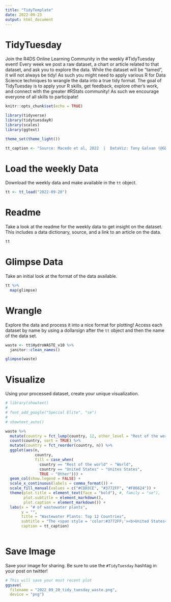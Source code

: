 ```yaml
---
title: "TidyTemplate"
date: 2022-09-23
output: html_document
---
```


# TidyTuesday

Join the R4DS Online Learning Community in the weekly #TidyTuesday event! Every week we post a raw dataset, a chart or article related to that dataset, and ask you to explore the data. While the dataset will be "tamed", it will not always be tidy! As such you might need to apply various R for Data Science techniques to wrangle the data into a true tidy format. The goal of TidyTuesday is to apply your R skills, get feedback, explore other's work, and connect with the greater #RStats community! As such we encourage everyone of all skills to participate!

```r

knitr::opts_chunk$set(echo = TRUE)

library(tidyverse)
library(tidytuesdayR)
library(scales)
library(ggtext)

theme_set(theme_light())

tt_caption <- "Source: Macedo et al, 2022  |  DataViz: Tony Galvan (@GDataScience1) #TidyTuesday"

```

# Load the weekly Data

Download the weekly data and make available in the `tt` object.

```r

tt <- tt_load("2022-09-20")

```

# Readme

Take a look at the readme for the weekly data to get insight on the dataset. This includes a data dictionary, source, and a link to an article on the data.

```r

tt

```

# Glimpse Data

Take an initial look at the format of the data available.

```r

tt %>% 
  map(glimpse)

```

# Wrangle

Explore the data and process it into a nice format for plotting! Access each dataset by name by using a dollarsign after the `tt` object and then the name of the data set.

```r

waste <- tt$HydroWASTE_v10 %>%
  janitor::clean_names()

glimpse(waste)

```

# Visualize

Using your processed dataset, create your unique visualization.

```r

# library(showtext)
# 
# font_add_google("Special Elite", "se")
# 
# showtext_auto()

waste %>%
  mutate(country = fct_lump(country, 12, other_level = "Rest of the world")) %>%
  count(country, sort = TRUE) %>%
  mutate(country = fct_reorder(country, n)) %>%
  ggplot(aes(n, 
             country, 
             fill = case_when(
               country == "Rest of the world" ~ "World",
               country == "United States" ~ "Unites States",
               TRUE ~ "Other"))) +
  geom_col(show.legend = FALSE) +
  scale_x_continuous(labels = comma_format()) +
  scale_fill_manual(values = c("#CDD3CE", "#3772FF", "#F86624")) +
  theme(plot.title = element_text(face = "bold"), #, family = "se"), 
        plot.subtitle = element_markdown(),
        plot.caption = element_markdown()) +
  labs(x = "# of wastewater plants",
       y = "",
       title = "Wastewater Plants: Top 12 Countries",
       subtitle = "The <span style = 'color:#3772FF;'><b>United States</b></span> has as many plants as the <span style = 'color:#F86624;'><b>rest of the world</b></span> outside of the top 12 countries",
       caption = tt_caption)
  
```

# Save Image

Save your image for sharing. Be sure to use the `#TidyTuesday` hashtag in your post on twitter!

```r

# This will save your most recent plot
ggsave(
  filename = "2022_09_20_tidy_tuesday_waste.png",
  device = "png")

```

